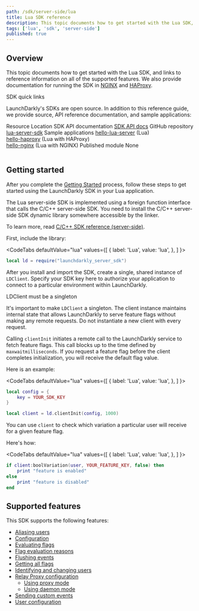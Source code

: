 ```yaml
---
path: /sdk/server-side/lua
title: Lua SDK reference
description: This topic documents how to get started with the Lua SDK, and links to reference information on all of the supported features.
tags: ['lua', 'sdk', 'server-side']
published: true
---
```


## Overview

This topic documents how to get started with the Lua SDK, and links to reference information on all of the supported features. We also provide documentation for running the SDK in [NGINX](/guides/sdk-api/nginx) and [HAProxy](/guides/sdk-api/haproxy).

<Callout intent="primary">
<CalloutTitle>SDK quick links</CalloutTitle>
<CalloutDescription>

LaunchDarkly's SDKs are open source. In addition to this reference guide, we provide source, API reference documentation, and sample applications:

<Table>
  <TableHeader>
    <TableHeadCell>Resource</TableHeadCell>
    <TableHeadCell>Location</TableHeadCell>
  </TableHeader>
  <TableBody>
    <TableRow>
      <TableCell>SDK API documentation</TableCell>
      <TableCell><a href="https://launchdarkly.github.io/lua-server-sdk/modules/launchdarkly-server-sdk.html">SDK API docs</a></TableCell>
    </TableRow>
    <TableRow>
      <TableCell>GitHub repository</TableCell>
      <TableCell><a href="https://github.com/launchdarkly/lua-server-sdk">lua-server-sdk</a></TableCell>
    </TableRow>
    <TableRow>
      <TableCell>Sample applications</TableCell>
      <TableCell><a href="https://github.com/launchdarkly/hello-lua-server">hello-lua-server</a> (Lua) <br/> <a href="https://github.com/launchdarkly/hello-haproxy">hello-haproxy</a> (Lua with HAProxy) <br/> <a href="https://github.com/launchdarkly/hello-nginx">hello-nginx</a> (Lua with NGINX)</TableCell>
    </TableRow>
    <TableRow>
      <TableCell>Published module</TableCell>
      <TableCell>None</TableCell>
    </TableRow>
  </TableBody>
</Table>

</CalloutDescription>
</Callout>

## Getting started

After you complete the  [Getting Started](/home/getting-started) process, follow these steps to get started using the LaunchDarkly SDK in your Lua application.

The Lua server-side SDK is implemented using a foreign function interface that calls the C/C++ server-side SDK. You need to install the C/C++ server-side SDK dynamic library somewhere accessible by the linker.

To learn more, read [C/C++ SDK reference (server-side)](/sdk/server-side/c-c--).

First, include the library:

<CodeTabs
  defaultValue="lua"
  values={[
    { label: 'Lua', value: 'lua', },
  ]
}>
<CodeTabItem value="lua">

```lua
local ld = require("launchdarkly_server_sdk")
```

</CodeTabItem>
</CodeTabs>

After you install and import the SDK, create a single, shared instance of `LDClient`. Specify your SDK key here to authorize your application to connect to a particular environment within LaunchDarkly.

<Callout intent="alert">
<CalloutTitle>LDClient must be a singleton</CalloutTitle>
<CalloutDescription>

It's important to make `LDClient` a singleton. The client instance maintains internal state that allows LaunchDarkly to serve feature flags without making any remote requests. Do not instantiate a new client with every request.

</CalloutDescription>
</Callout>

Calling `clientInit` initiates a remote call to the LaunchDarkly service to fetch feature flags. This call blocks up to the time defined by `maxwaitmilliseconds`. If you request a feature flag before the client completes initialization, you will receive the default flag value.

Here is an example:

<CodeTabs
  defaultValue="lua"
  values={[
    { label: 'Lua', value: 'lua', },
  ]
}>
<CodeTabItem value="lua">

```lua
local config = {
    key = YOUR_SDK_KEY
}

local client = ld.clientInit(config, 1000)
```

</CodeTabItem>
</CodeTabs>

You can use `client` to check which variation a particular user will receive for a given feature flag.

Here's how:

<CodeTabs
  defaultValue="lua"
  values={[
    { label: 'Lua', value: 'lua', },
  ]
}>
<CodeTabItem value="lua">

```lua
if client:boolVariation(user, YOUR_FEATURE_KEY, false) then
    print "feature is enabled"
else
    print "feature is disabled"
end
```

</CodeTabItem>
</CodeTabs>

## Supported features

This SDK supports the following features:

* [Aliasing users](/sdk/features/aliasing-users#lua)
* [Configuration](/sdk/features/config#lua)
* [Evaluating flags](/sdk/features/evaluating#lua)
* [Flag evaluation reasons](/sdk/features/evaluation-reasons#lua)
* [Flushing events](/sdk/features/flush#lua)
* [Getting all flags](/sdk/features/all-flags#lua)
* [Identifying and changing users](/sdk/features/identify#lua)
* [Relay Proxy configuration](/sdk/features/relay-proxy-configuration)
  * [Using proxy mode](/sdk/features/relay-proxy-configuration/proxy-mode#lua)
  * [Using daemon mode](/sdk/features/relay-proxy-configuration/daemon-mode#lua)
* [Sending custom events](/sdk/features/events#lua)
* [User configuration](/sdk/features/user-config#lua)
